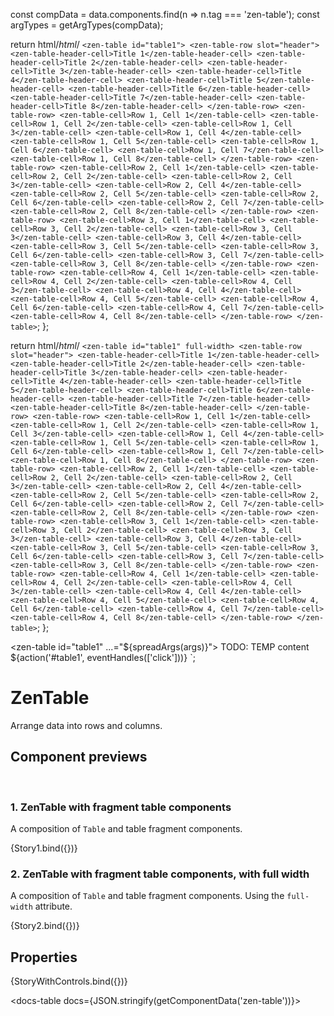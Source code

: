 
const compData = data.components.find(n => n.tag === 'zen-table');
const argTypes = getArgTypes(compData);

<Meta title="In progress/Tables/Table" component="zen-table" argTypes={argTypes} />

  return html/*html*/ `
    <zen-table id="table1">
      <zen-table-row slot="header">
        <zen-table-header-cell>Title 1</zen-table-header-cell>
        <zen-table-header-cell>Title 2</zen-table-header-cell>
        <zen-table-header-cell>Title 3</zen-table-header-cell>
        <zen-table-header-cell>Title 4</zen-table-header-cell>
        <zen-table-header-cell>Title 5</zen-table-header-cell>
        <zen-table-header-cell>Title 6</zen-table-header-cell>
        <zen-table-header-cell>Title 7</zen-table-header-cell>
        <zen-table-header-cell>Title 8</zen-table-header-cell>
      </zen-table-row>
      <zen-table-row>
        <zen-table-cell>Row 1, Cell 1</zen-table-cell>
        <zen-table-cell>Row 1, Cell 2</zen-table-cell>
        <zen-table-cell>Row 1, Cell 3</zen-table-cell>
        <zen-table-cell>Row 1, Cell 4</zen-table-cell>
        <zen-table-cell>Row 1, Cell 5</zen-table-cell>
        <zen-table-cell>Row 1, Cell 6</zen-table-cell>
        <zen-table-cell>Row 1, Cell 7</zen-table-cell>
        <zen-table-cell>Row 1, Cell 8</zen-table-cell>
      </zen-table-row>
      <zen-table-row>
        <zen-table-cell>Row 2, Cell 1</zen-table-cell>
        <zen-table-cell>Row 2, Cell 2</zen-table-cell>
        <zen-table-cell>Row 2, Cell 3</zen-table-cell>
        <zen-table-cell>Row 2, Cell 4</zen-table-cell>
        <zen-table-cell>Row 2, Cell 5</zen-table-cell>
        <zen-table-cell>Row 2, Cell 6</zen-table-cell>
        <zen-table-cell>Row 2, Cell 7</zen-table-cell>
        <zen-table-cell>Row 2, Cell 8</zen-table-cell>
      </zen-table-row>
      <zen-table-row>
        <zen-table-cell>Row 3, Cell 1</zen-table-cell>
        <zen-table-cell>Row 3, Cell 2</zen-table-cell>
        <zen-table-cell>Row 3, Cell 3</zen-table-cell>
        <zen-table-cell>Row 3, Cell 4</zen-table-cell>
        <zen-table-cell>Row 3, Cell 5</zen-table-cell>
        <zen-table-cell>Row 3, Cell 6</zen-table-cell>
        <zen-table-cell>Row 3, Cell 7</zen-table-cell>
        <zen-table-cell>Row 3, Cell 8</zen-table-cell>
      </zen-table-row>
      <zen-table-row>
        <zen-table-cell>Row 4, Cell 1</zen-table-cell>
        <zen-table-cell>Row 4, Cell 2</zen-table-cell>
        <zen-table-cell>Row 4, Cell 3</zen-table-cell>
        <zen-table-cell>Row 4, Cell 4</zen-table-cell>
        <zen-table-cell>Row 4, Cell 5</zen-table-cell>
        <zen-table-cell>Row 4, Cell 6</zen-table-cell>
        <zen-table-cell>Row 4, Cell 7</zen-table-cell>
        <zen-table-cell>Row 4, Cell 8</zen-table-cell>
      </zen-table-row>
    </zen-table>
  `;
};

  return html/*html*/ `
    <zen-table id="table1" full-width>
      <zen-table-row slot="header">
        <zen-table-header-cell>Title 1</zen-table-header-cell>
        <zen-table-header-cell>Title 2</zen-table-header-cell>
        <zen-table-header-cell>Title 3</zen-table-header-cell>
        <zen-table-header-cell>Title 4</zen-table-header-cell>
        <zen-table-header-cell>Title 5</zen-table-header-cell>
        <zen-table-header-cell>Title 6</zen-table-header-cell>
        <zen-table-header-cell>Title 7</zen-table-header-cell>
        <zen-table-header-cell>Title 8</zen-table-header-cell>
      </zen-table-row>
      <zen-table-row>
        <zen-table-cell>Row 1, Cell 1</zen-table-cell>
        <zen-table-cell>Row 1, Cell 2</zen-table-cell>
        <zen-table-cell>Row 1, Cell 3</zen-table-cell>
        <zen-table-cell>Row 1, Cell 4</zen-table-cell>
        <zen-table-cell>Row 1, Cell 5</zen-table-cell>
        <zen-table-cell>Row 1, Cell 6</zen-table-cell>
        <zen-table-cell>Row 1, Cell 7</zen-table-cell>
        <zen-table-cell>Row 1, Cell 8</zen-table-cell>
      </zen-table-row>
      <zen-table-row>
        <zen-table-cell>Row 2, Cell 1</zen-table-cell>
        <zen-table-cell>Row 2, Cell 2</zen-table-cell>
        <zen-table-cell>Row 2, Cell 3</zen-table-cell>
        <zen-table-cell>Row 2, Cell 4</zen-table-cell>
        <zen-table-cell>Row 2, Cell 5</zen-table-cell>
        <zen-table-cell>Row 2, Cell 6</zen-table-cell>
        <zen-table-cell>Row 2, Cell 7</zen-table-cell>
        <zen-table-cell>Row 2, Cell 8</zen-table-cell>
      </zen-table-row>
      <zen-table-row>
        <zen-table-cell>Row 3, Cell 1</zen-table-cell>
        <zen-table-cell>Row 3, Cell 2</zen-table-cell>
        <zen-table-cell>Row 3, Cell 3</zen-table-cell>
        <zen-table-cell>Row 3, Cell 4</zen-table-cell>
        <zen-table-cell>Row 3, Cell 5</zen-table-cell>
        <zen-table-cell>Row 3, Cell 6</zen-table-cell>
        <zen-table-cell>Row 3, Cell 7</zen-table-cell>
        <zen-table-cell>Row 3, Cell 8</zen-table-cell>
      </zen-table-row>
      <zen-table-row>
        <zen-table-cell>Row 4, Cell 1</zen-table-cell>
        <zen-table-cell>Row 4, Cell 2</zen-table-cell>
        <zen-table-cell>Row 4, Cell 3</zen-table-cell>
        <zen-table-cell>Row 4, Cell 4</zen-table-cell>
        <zen-table-cell>Row 4, Cell 5</zen-table-cell>
        <zen-table-cell>Row 4, Cell 6</zen-table-cell>
        <zen-table-cell>Row 4, Cell 7</zen-table-cell>
        <zen-table-cell>Row 4, Cell 8</zen-table-cell>
      </zen-table-row>
    </zen-table>
  `;
};

  <zen-table id="table1" ...="${spreadArgs(args)}"> TODO: TEMP content </zen-table>
  ${action('#table1', eventHandles(['click']))}
`;

# ZenTable

Arrange data into rows and columns.

## Component previews

<br />

### 1. ZenTable with fragment table components

A composition of `Table` and table fragment components.

<Canvas>
  <Story name="story1">{Story1.bind({})}</Story>
</Canvas>

### 2. ZenTable with fragment table components, with full width

A composition of `Table` and table fragment components. Using the `full-width` attribute.

<Canvas>
  <Story name="story2">{Story2.bind({})}</Story>
</Canvas>

## Properties

<Canvas>
  <Story
    name="default"
    args={{
      ...getDefaultArgs(argTypes),
    }}
  >
    {StoryWithControls.bind({})}
  </Story>
</Canvas>

<ArgsTable story="default" />

<docs-table docs={JSON.stringify(getComponentData('zen-table'))}></docs-table>
